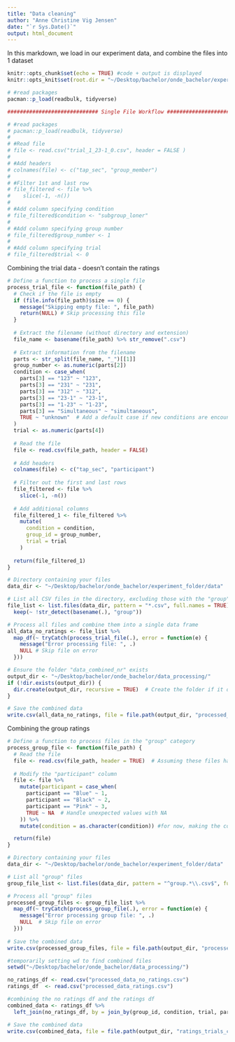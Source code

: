```yaml
---
title: "Data cleaning"
author: "Anne Christine Vig Jensen"
date: "`r Sys.Date()`"
output: html_document
---
```


In this markdown, we load in our experiment data, and combine the files into 1 dataset 

```r
knitr::opts_chunk$set(echo = TRUE) #code + output is displayed 
knitr::opts_knit$set(root.dir = "~/Desktop/bachelor/onde_bachelor/experiment_folder/data") # set working directory 

# #read packages
pacman::p_load(readbulk, tidyverse)
```

```r
############################# Single File Workflow #############################

# #read packages
# pacman::p_load(readbulk, tidyverse)
# 
# #Read file
# file <- read.csv("trial_1_23-1_0.csv", header = FALSE )
# 
# #Add headers
# colnames(file) <- c("tap_sec", "group_member")
# 
# #Filter 1st and last row
# file_filtered <- file %>%
#    slice(-1, -n())
# 
# #Add column specifying condition
# file_filtered$condition <- "subgroup_loner"
# 
# #Add column specifying group number
# file_filtered$group_number <- 1
# 
# #Add column specifying trial
# file_filtered$trial <- 0
```


Combining the trial data - doesn't contain the ratings 
```r
# Define a function to process a single file
process_trial_file <- function(file_path) {
  # Check if the file is empty
  if (file.info(file_path)$size == 0) {
    message("Skipping empty file: ", file_path)
    return(NULL) # Skip processing this file
  }
  
  # Extract the filename (without directory and extension)
  file_name <- basename(file_path) %>% str_remove(".csv")
  
  # Extract information from the filename
  parts <- str_split(file_name, "_")[[1]]
  group_number <- as.numeric(parts[2])
  condition <- case_when(
    parts[3] == "123" ~ "123",
    parts[3] == "231" ~ "231",
    parts[3] == "312" ~ "312",
    parts[3] == "23-1" ~ "23-1",
    parts[3] == "1-23" ~ "1-23",
    parts[3] == "Simultaneous" ~ "simultaneous",
    TRUE ~ "unknown"  # Add a default case if new conditions are encountered
  )
  trial <- as.numeric(parts[4])
  
  # Read the file
  file <- read.csv(file_path, header = FALSE)
  
  # Add headers
  colnames(file) <- c("tap_sec", "participant")
  
  # Filter out the first and last rows
  file_filtered <- file %>%
    slice(-1, -n())
  
  # Add additional columns
  file_filtered_1 <- file_filtered %>%
    mutate(
      condition = condition,
      group_id = group_number,
      trial = trial
    )
  
  return(file_filtered_1)
}

# Directory containing your files
data_dir <- "~/Desktop/bachelor/onde_bachelor/experiment_folder/data"

# List all CSV files in the directory, excluding those with the "group" ratings
file_list <- list.files(data_dir, pattern = "*.csv", full.names = TRUE) %>%
  keep(~ !str_detect(basename(.), "group"))

# Process all files and combine them into a single data frame
all_data_no_ratings <- file_list %>%
  map_df(~ tryCatch(process_trial_file(.), error = function(e) {
    message("Error processing file: ", .)
    NULL # Skip file on error
  }))

# Ensure the folder "data_combined_nr" exists
output_dir <- "~/Desktop/bachelor/onde_bachelor/data_processing/"
if (!dir.exists(output_dir)) {
  dir.create(output_dir, recursive = TRUE)  # Create the folder if it doesn't exist
} 

# Save the combined data
write.csv(all_data_no_ratings, file = file.path(output_dir, "processed_data_no_ratings.csv"), row.names = FALSE)
```

Combining the group ratings 
```r
# Define a function to process files in the "group" category
process_group_file <- function(file_path) {
  # Read the file
  file <- read.csv(file_path, header = TRUE)  # Assuming these files have headers
  
  # Modify the "participant" column
  file <- file %>%
    mutate(participant = case_when(
      participant == "Blue" ~ 1,
      participant == "Black" ~ 2,
      participant == "Pink" ~ 3,
      TRUE ~ NA  # Handle unexpected values with NA
    )) %>% 
    mutate(condition = as.character(condition)) #for now, making the condition column of type character

  return(file)
}

# Directory containing your files
data_dir <- "~/Desktop/bachelor/onde_bachelor/experiment_folder/data"

# List all "group" files
group_file_list <- list.files(data_dir, pattern = "^group.*\\.csv$", full.names = TRUE)

# Process all "group" files
processed_group_files <- group_file_list %>%
  map_df(~ tryCatch(process_group_file(.), error = function(e) {
    message("Error processing group file: ", .)
    NULL  # Skip file on error
  }))
 
# Save the combined data
write.csv(processed_group_files, file = file.path(output_dir, "processed_data_ratings.csv"), row.names = FALSE)
```

```r
#temporarily setting wd to find combined files
setwd("~/Desktop/bachelor/onde_bachelor/data_processing/")

no_ratings_df <- read.csv("processed_data_no_ratings.csv")
ratings_df  <- read.csv("processed_data_ratings.csv") 
```

```r
#combining the no ratings df and the ratings df 
combined_data <- ratings_df %>% 
  left_join(no_ratings_df, by = join_by(group_id, condition, trial, participant))

# Save the combined data
write.csv(combined_data, file = file.path(output_dir, "ratings_trials_combined.csv"), row.names = FALSE) 
```
